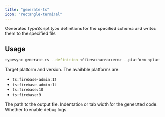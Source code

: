 ```yaml
---
title: "generate-ts"
icon: "rectangle-terminal"
---
```



Generates TypeScript type definitions for the specified schema and writes them to the specified file.

## Usage

```bash
typesync generate-ts --definition <filePathOrPattern> --platform <platform> --outFile <filePath> --indentation <indentation> --debug <debug>
```

<DefinitionOptionSnippet />

<ParamField type="string" path="platform" required>
  Target platform and version. The available platforms are:

- `ts:firebase-admin:12`
- `ts:firebase-admin:11`
- `ts:firebase:10`
- `ts:firebase:9`

</ParamField>

<ParamField type="string" path="outFile" required>
  The path to the output file.
</ParamField>

<ParamField type="int" path="indentation" default={2}>
  Indentation or tab width for the generated code.
</ParamField>

<ParamField type="boolean" path="debug" default={false}>
  Whether to enable debug logs.
</ParamField>
